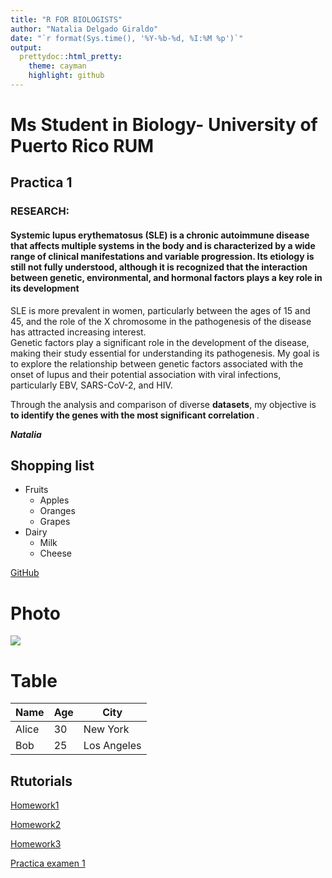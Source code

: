 ```yaml
---
title: "R FOR BIOLOGISTS"
author: "Natalia Delgado Giraldo"
date: "`r format(Sys.time(), '%Y-%b-%d, %I:%M %p')`"
output:
  prettydoc::html_pretty:
    theme: cayman
    highlight: github
---
```




# Ms Student in Biology- University of Puerto Rico RUM

## Practica 1

### RESEARCH:

#### Systemic lupus erythematosus (SLE) is a chronic autoimmune disease that affects multiple systems in the body and is characterized by a wide range of clinical manifestations and variable progression. Its etiology is still not fully understood, although it is recognized that the interaction between genetic, environmental, and hormonal factors plays a key role in its development

SLE is more prevalent in women, particularly between the ages of 15 and 45, and
the role of the X chromosome in the pathogenesis of the disease has attracted
increasing interest.<br>
Genetic factors play a significant role in the development of the disease, making their
study essential for understanding its pathogenesis. My goal is to explore the
relationship between genetic factors associated with the onset of lupus and their
potential association with viral infections, particularly EBV, SARS-CoV-2, and HIV.


Through the analysis and comparison of diverse **datasets**,  my objective is __to identify the genes with the most significant correlation __.

___Natalia___

## Shopping list
- Fruits 
  * Apples 
  * Oranges 
  * Grapes 

- Dairy 
   * Milk 
   * Cheese
   
[GitHub](https://github.com/NATGD-01)
 
# Photo
 ![](C:/Users/Naty/OneDrive - University of Puerto Rico/R FOR BIOLOGISTS/unnamed (2).jpg)

 
# Table

 
 | Name | Age | City        |
 |------|---- |------------ |
 | Alice| 30  | New York    |
 | Bob  | 25  | Los Angeles |
 

## Rtutorials
[Homework1](R-TUTORIALS/Homework1.html)

[Homework2](R-TUTORIALS/Homework2.html)

[Homework3](R-TUTORIALS/Homework3.html)
 
[Practica examen 1](R-TUTORIALS/Practica examen1.html) 
 